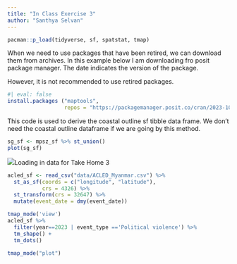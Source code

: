 ```yaml
---
title: "In Class Exercise 3"
author: "Santhya Selvan"
---
```


```r
pacman::p_load(tidyverse, sf, spatstat, tmap)
```

When we need to use packages that have been retired, we can download them from archives. In this example below I am downloading fro posit package manager. The date indicates the version of the package.

However, it is not recommended to use retired packages.

```r
#| eval: false
install.packages ("maptools",
                  repos = "https://packagemanager.posit.co/cran/2023-10-13")
```

This code is used to derive the coastal outline sf tibble data frame. We don't need the coastal outline dataframe if we are going by this method.

```r
sg_sf <- mpsz_sf %>% st_union()
plot(sg_sf)
```

![](images/clipboard-3503840553.png)Loading in data for Take Home 3

```r
acled_sf <- read_csv("data/ACLED_Myanmar.csv") %>% 
  st_as_sf(coords = c("longitude", "latitude"), 
           crs = 4326) %>% 
  st_transform(crs = 32647) %>% 
  mutate(event_date = dmy(event_date))
```

```r

tmap_mode('view')
acled_sf %>% 
  filter(year==2023 | event_type =='Political violence') %>% 
  tm_shape() + 
  tm_dots()
```

```r
tmap_mode("plot")
```
